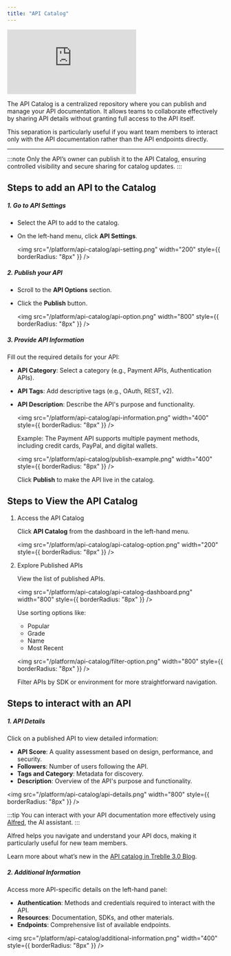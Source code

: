 ```yaml
---
title: "API Catalog"
---
```


<iframe class="w-full aspect-[16/9]" src="https://www.youtube.com/embed/7tzyNXE3LK0?si=-ABsHymuCvC27x_2" title="YouTube video player" frameborder="0" allow="accelerometer; autoplay; clipboard-write; encrypted-media; gyroscope; picture-in-picture; web-share" referrerpolicy="strict-origin-when-cross-origin" allowfullscreen></iframe>

The API Catalog is a centralized repository where you can publish and manage your API documentation. It allows teams to collaborate effectively by sharing API details without granting full access to the API itself.

This separation is particularly useful if you want team members to interact only with the API documentation rather than the API endpoints directly.

---

:::note
Only the API’s owner can publish it to the API Catalog, ensuring controlled visibility and secure sharing for catalog updates.
:::

## Steps to add an API to the Catalog

##### 1. Go to API Settings

- Select the API to add to the catalog.
- On the left-hand menu, click **API Settings**.

  <img
    src="/platform/api-catalog/api-setting.png"
    width="200"
    style={{ borderRadius: "8px" }}
  />

##### 2. Publish your API

- Scroll to the **API Options** section.
- Click the **Publish** button.

  <img
    src="/platform/api-catalog/api-option.png"
    width="800"
    style={{ borderRadius: "8px" }}
  />

##### 3. Provide API Information

Fill out the required details for your API:

- **API Category**: Select a category (e.g., Payment APIs, Authentication APIs).
- **API Tags**: Add descriptive tags (e.g., OAuth, REST, v2).
- **API Description**: Describe the API's purpose and functionality.

  <img
    src="/platform/api-catalog/api-information.png"
    width="400"
    style={{ borderRadius: "8px" }}
  />

  Example:
  The Payment API supports multiple payment methods, including credit cards, PayPal, and digital wallets.

  <img
    src="/platform/api-catalog/publish-example.png"
    width="400"
    style={{ borderRadius: "8px" }}
  />

  Click **Publish** to make the API live in the catalog.

## Steps to View the API Catalog

1. Access the API Catalog

   Click **API Catalog** from the dashboard in the left-hand menu.

   <img
     src="/platform/api-catalog/api-catalog-option.png"
     width="200"
     style={{ borderRadius: "8px" }}
   />

2. Explore Published APIs

   View the list of published APIs.

   <img
     src="/platform/api-catalog/api-catalog-dashboard.png"
     width="800"
     style={{ borderRadius: "8px" }}
   />

     Use sorting options like:

     - Popular
     - Grade
     - Name
     - Most Recent

     <img
       src="/platform/api-catalog/filter-option.png"
       width="800"
       style={{ borderRadius: "8px" }}
     />

     Filter APIs by SDK or environment for more straightforward navigation.

## Steps to interact with an API

##### 1. API Details

Click on a published API to view detailed information:

- **API Score**: A quality assessment based on design, performance, and security.
- **Followers**: Number of users following the API.
- **Tags and Category**: Metadata for discovery.
- **Description**: Overview of the API's purpose and functionality.

<img
  src="/platform/api-catalog/api-details.png"
  width="800"
  style={{ borderRadius: "8px" }}
/>

:::tip
You can interact with your API documentation more effectively using <a href="https://treblle.com/product/alfred" target="_blank" rel="noopener noreferrer"> Alfred</a>, the AI assistant.
:::

Alfred helps you navigate and understand your API docs, making it particularly useful for new team members. 

Learn more about what’s new in the <a href="https://blog.treblle.com/whats-new-treblle-3-0-api-catalog/" target="_blank" rel="noopener noreferrer">API catalog in Treblle 3.0 Blog</a>.

##### 2. Additional Information

Access more API-specific details on the left-hand panel:

- **Authentication**: Methods and credentials required to interact with the API.
- **Resources**: Documentation, SDKs, and other materials.
- **Endpoints**: Comprehensive list of available endpoints.

<img
  src="/platform/api-catalog/additional-information.png"
  width="400"
  style={{ borderRadius: "8px" }}
/>
